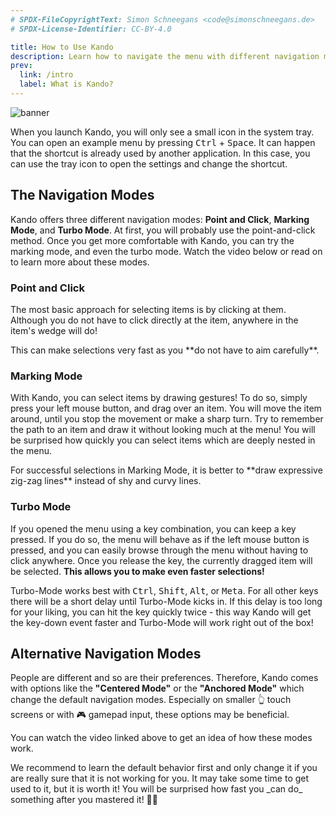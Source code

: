 ```yaml
---
# SPDX-FileCopyrightText: Simon Schneegans <code@simonschneegans.de>
# SPDX-License-Identifier: CC-BY-4.0

title: How to Use Kando
description: Learn how to navigate the menu with different navigation modes.
prev:
  link: /intro
  label: What is Kando?
---
```



![banner](../../assets/banner08.png)

<Intro>
When you launch Kando, you will only see a small icon in the system tray.
You can open an example menu by pressing <kbd>Ctrl</kbd> + <kbd>Space</kbd>.
It can happen that the shortcut is already used by another application.
In this case, you can use the tray icon to open the settings and change the shortcut.
</Intro>


## The Navigation Modes

Kando offers three different navigation modes: **Point and Click**, **Marking Mode**, and **Turbo Mode**.
At first, you will probably use the point-and-click method.
Once you get more comfortable with Kando, you can try the marking mode, and even the turbo mode.
Watch the video below or read on to learn more about these modes.

<YouTube id="elHUCarOiXQ" />

### Point and Click

The most basic approach for selecting items is by clicking at them. Although you do not have to click directly at the item, anywhere in the item's wedge will do! 

<Aside type="tip">
This can make selections very fast as you **do not have to aim carefully**.
</Aside>


### Marking Mode

With Kando, you can select items by drawing gestures! To do so, simply press your left mouse button, and drag over an item. You will move the item around, until you stop the movement or make a sharp turn. Try to remember the path to an item and draw it without looking much at the menu! You will be surprised how quickly you can select items which are deeply nested in the menu.

<Aside type="tip">
For successful selections in Marking Mode, it is better to **draw expressive zig-zag lines** instead of shy and curvy lines.
</Aside>


### Turbo Mode

If you opened the menu using a key combination, you can keep a key pressed. If you do so, the menu will behave as if the left mouse button is pressed, and you can easily browse through the menu without having to click anywhere. Once you release the key, the currently dragged item will be selected. **This allows you to make even faster selections!** 
 
<Aside type="tip">
Turbo-Mode works best with <kbd>Ctrl</kbd>, <kbd>Shift</kbd>, <kbd>Alt</kbd>, or <kbd>Meta</kbd>. For all other keys there will be a short delay until Turbo-Mode kicks in. If this delay is too long for your liking, you can hit the key quickly twice - this way Kando will get the key-down event faster and Turbo-Mode will work right out of the box!
</Aside>


## Alternative Navigation Modes

People are different and so are their preferences.
Therefore, Kando comes with options like the **"Centered Mode"** or the **"Anchored Mode"** which change the default navigation modes.
Especially on smaller 👆 touch screens or with 🎮 gamepad input, these options may be beneficial.

You can watch the video linked above to get an idea of how these modes work.

<Aside type="note">
We recommend to learn the default behavior first and only change it if you are really sure that it is not working for you. It may take some time to get used to it, but it is worth it! You will be surprised how fast you _can do_ something after you mastered it! 🍰🚀
</Aside>


